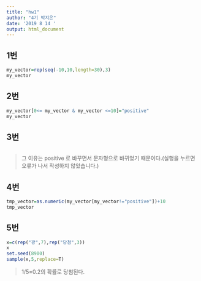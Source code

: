 ---
title: "hw1"
author: "4기 박지은"
date: '2019 8 14 '
output: html_document
---

## 1번 
```{r}
my_vector=rep(seq(-10,10,length=30),3)
my_vector
```

## 2번
```{r}
my_vector[0<= my_vector & my_vector <=10]="positive"
my_vector
```

## 3번
```{r}

```
>그 이유는 positive 로 바꾸면서 문자형으로 바뀌었기 때문이다.(실행을 누르면 오류가 나서 작성하지 않았습니다.)

## 4번
```{r}
tmp_vector=as.numeric(my_vector[my_vector!="positive"])+10
tmp_vector
```

## 5번 
```{r}
x=c(rep("꽝",7),rep("당첨",3))
x
set.seed(8900)
sample(x,5,replace=T)
```
> 1/5=0.2의 확률로 당첨된다.